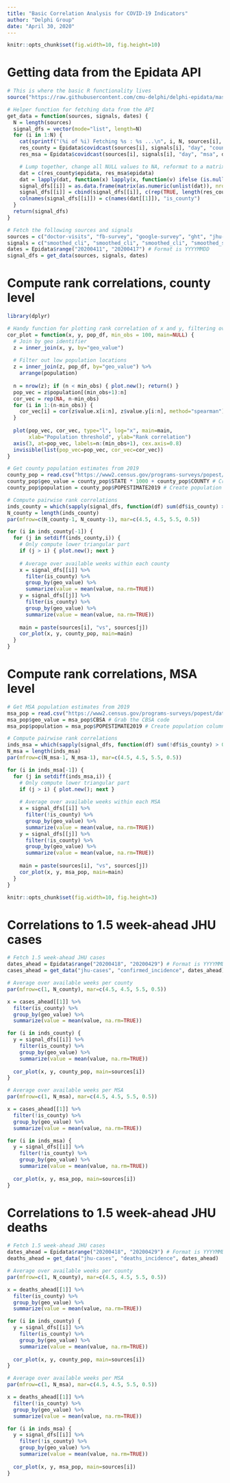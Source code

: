 ```yaml
---
title: "Basic Correlation Analysis for COVID-19 Indicators"
author: "Delphi Group"
date: "April 30, 2020"
---
```


```r
knitr::opts_chunk$set(fig.width=10, fig.height=10)
```

Getting data from the Epidata API
===

```r
# This is where the basic R functionality lives
source("https://raw.githubusercontent.com/cmu-delphi/delphi-epidata/master/src/client/delphi_epidata.R")

# Helper function for fetching data from the API
get_data = function(sources, signals, dates) {
  N = length(sources)
  signal_dfs = vector(mode="list", length=N)
  for (i in 1:N) {
    cat(sprintf("(%i of %i) Fetching %s : %s ...\n", i, N, sources[i], signals[i]))
    res_county = Epidata$covidcast(sources[i], signals[i], "day", "county", dates, "*")
    res_msa = Epidata$covidcast(sources[i], signals[i], "day", "msa", dates, "*")

    # Lump together, change all NULL values to NA, reformat to a matrix
    dat = c(res_county$epidata, res_msa$epidata)
    dat = lapply(dat, function(x) lapply(x, function(v) ifelse (is.null(v), NA, v)))
    signal_dfs[[i]] = as.data.frame(matrix(as.numeric(unlist(dat)), nrow=length(dat), byrow=TRUE))
    signal_dfs[[i]] = cbind(signal_dfs[[i]], c(rep(TRUE, length(res_county$epidata)), rep(FALSE, length(res_msa$epidata))))
    colnames(signal_dfs[[i]]) = c(names(dat[[1]]), "is_county")
  }
  return(signal_dfs)
}

# Fetch the following sources and signals
sources = c("doctor-visits", "fb-survey", "google-survey", "ght", "jhu-cases")
signals = c("smoothed_cli", "smoothed_cli", "smoothed_cli", "smoothed_search", "confirmed_incidence")
dates = Epidata$range("20200411", "20200417") # Format is YYYYMMDD
signal_dfs = get_data(sources, signals, dates)
```

Compute rank correlations, county level
===

```r
library(dplyr)

# Handy function for plotting rank correlation of x and y, filtering over various population thresholds
cor_plot = function(x, y, pop_df, min_obs = 100, main=NULL) {
  # Join by geo identifier
  z = inner_join(x, y, by="geo_value")
    
  # Filter out low population locations
  z = inner_join(z, pop_df, by="geo_value") %>%
    arrange(population)
    
  n = nrow(z); if (n < min_obs) { plot.new(); return() }
  pop_vec = z$population[(min_obs+1):n]
  cor_vec = rep(NA, n-min_obs)
  for (i in 1:(n-min_obs)) {
    cor_vec[i] = cor(z$value.x[i:n], z$value.y[i:n], method="spearman")
  }
  
  plot(pop_vec, cor_vec, type="l", log="x", main=main,
       xlab="Population threshold", ylab="Rank correlation")
  axis(3, at=pop_vec, labels=n:(min_obs+1), cex.axis=0.8)
  invisible(list(pop_vec=pop_vec, cor_vec=cor_vec))
}

# Get county population estimates from 2019
county_pop = read.csv("https://www2.census.gov/programs-surveys/popest/datasets/2010-2019/counties/totals/co-est2019-alldata.csv")
county_pop$geo_value = county_pop$STATE * 1000 + county_pop$COUNTY # Create 5-digit FIPS code
county_pop$population = county_pop$POPESTIMATE2019 # Create population column

# Compute pairwise rank correlations
inds_county = which(sapply(signal_dfs, function(df) sum(df$is_county) > 0))
N_county = length(inds_county)
par(mfrow=c(N_county-1, N_county-1), mar=c(4.5, 4.5, 5.5, 0.5))

for (i in inds_county[-1]) {
  for (j in setdiff(inds_county,i)) {
    # Only compute lower triangular part
    if (j > i) { plot.new(); next }
    
    # Average over available weeks within each county
    x = signal_dfs[[i]] %>% 
      filter(is_county) %>%
      group_by(geo_value) %>%
      summarize(value = mean(value, na.rm=TRUE))
    y = signal_dfs[[j]] %>% 
      filter(is_county) %>%
      group_by(geo_value) %>%
      summarize(value = mean(value, na.rm=TRUE))
    
    main = paste(sources[i], "vs", sources[j])
    cor_plot(x, y, county_pop, main=main)
  }
}
```

Compute rank correlations, MSA level
===

```r
# Get MSA population estimates from 2019
msa_pop = read.csv("https://www2.census.gov/programs-surveys/popest/datasets/2010-2019/metro/totals/cbsa-est2019-alldata.csv")
msa_pop$geo_value = msa_pop$CBSA # Grab the CBSA code
msa_pop$population = msa_pop$POPESTIMATE2019 # Create population column

# Compute pairwise rank correlations
inds_msa = which(sapply(signal_dfs, function(df) sum(!df$is_county) > 0))
N_msa = length(inds_msa)
par(mfrow=c(N_msa-1, N_msa-1), mar=c(4.5, 4.5, 5.5, 0.5))

for (i in inds_msa[-1]) {
  for (j in setdiff(inds_msa,i)) {
    # Only compute lower triangular part
    if (j > i) { plot.new(); next }
    
    # Average over available weeks within each MSA
    x = signal_dfs[[i]] %>% 
      filter(!is_county) %>%
      group_by(geo_value) %>%
      summarize(value = mean(value, na.rm=TRUE))
    y = signal_dfs[[j]] %>% 
      filter(!is_county) %>%
      group_by(geo_value) %>%
      summarize(value = mean(value, na.rm=TRUE))
    
    main = paste(sources[i], "vs", sources[j])
    cor_plot(x, y, msa_pop, main=main)
  }
}
```

```r
knitr::opts_chunk$set(fig.width=10, fig.height=3)
```

Correlations to 1.5 week-ahead JHU cases
===

```r
# Fetch 1.5 week-ahead JHU cases
dates_ahead = Epidata$range("20200418", "20200429") # Format is YYYYMMDD
cases_ahead = get_data("jhu-cases", "confirmed_incidence", dates_ahead)

# Average over available weeks per county
par(mfrow=c(1, N_county), mar=c(4.5, 4.5, 5.5, 0.5))

x = cases_ahead[[1]] %>% 
  filter(is_county) %>%
  group_by(geo_value) %>%
  summarize(value = mean(value, na.rm=TRUE))

for (i in inds_county) {
  y = signal_dfs[[i]] %>% 
    filter(is_county) %>%
    group_by(geo_value) %>%
    summarize(value = mean(value, na.rm=TRUE))
    
  cor_plot(x, y, county_pop, main=sources[i])
}

# Average over available weeks per MSA
par(mfrow=c(1, N_msa), mar=c(4.5, 4.5, 5.5, 0.5))

x = cases_ahead[[1]] %>% 
  filter(!is_county) %>%
  group_by(geo_value) %>%
  summarize(value = mean(value, na.rm=TRUE))

for (i in inds_msa) {
  y = signal_dfs[[i]] %>% 
    filter(!is_county) %>%
    group_by(geo_value) %>%
    summarize(value = mean(value, na.rm=TRUE))
    
  cor_plot(x, y, msa_pop, main=sources[i])
}
```

Correlations to 1.5 week-ahead JHU deaths
===

```r
# Fetch 1.5 week-ahead JHU cases
dates_ahead = Epidata$range("20200418", "20200429") # Format is YYYYMMDD
deaths_ahead = get_data("jhu-cases", "deaths_incidence", dates_ahead)

# Average over available weeks per county
par(mfrow=c(1, N_county), mar=c(4.5, 4.5, 5.5, 0.5))

x = deaths_ahead[[1]] %>% 
  filter(is_county) %>%
  group_by(geo_value) %>%
  summarize(value = mean(value, na.rm=TRUE))

for (i in inds_county) {
  y = signal_dfs[[i]] %>% 
    filter(is_county) %>%
    group_by(geo_value) %>%
    summarize(value = mean(value, na.rm=TRUE))
    
  cor_plot(x, y, county_pop, main=sources[i])
}

# Average over available weeks per MSA
par(mfrow=c(1, N_msa), mar=c(4.5, 4.5, 5.5, 0.5))

x = deaths_ahead[[1]] %>% 
  filter(!is_county) %>%
  group_by(geo_value) %>%
  summarize(value = mean(value, na.rm=TRUE))

for (i in inds_msa) {
  y = signal_dfs[[i]] %>% 
    filter(!is_county) %>%
    group_by(geo_value) %>%
    summarize(value = mean(value, na.rm=TRUE))
    
  cor_plot(x, y, msa_pop, main=sources[i])
}
```
